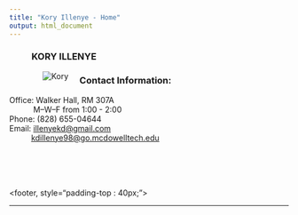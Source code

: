 ```yaml
---
title: "Kory Illenye - Home"
output: html_document
---
```


<style type="text/css">
.title {
  display: none;
}

#getting-started img {
  margin-right: 10px;
}

</style>
<figure>
<div class="row-sm-6">
### **KORY ILLENYE**
</div>

<img src="./images/illenyekd.jpg" alt="Kory" align="left" hspace="20">
</figure>

<div class="row-sm-6">

### **Contact Information:**
Office: Walker Hall, RM 307A <br>
&nbsp;&nbsp;&nbsp;&nbsp;&nbsp;&nbsp;&nbsp;&nbsp;&nbsp;&nbsp;&nbsp;M--W--F from 1:00 - 2:00 <br>
Phone: (828) 655-04644<br>
Email: [illenyekd@gmail.com](mailto:illenyekd@gmail.com)<br>
&nbsp;&nbsp;&nbsp;&nbsp;&nbsp;&nbsp;&nbsp;&nbsp;&nbsp; [kdillenye98@go.mcdowelltech.edu](kdillenye98@go.mcdowelltech.edu)

</div>
<br><br><br><br>
<div class="row-sm-6">

</div>

<footer, style="padding-top : 40px;">
<center>

-------

</center>
</footer>
